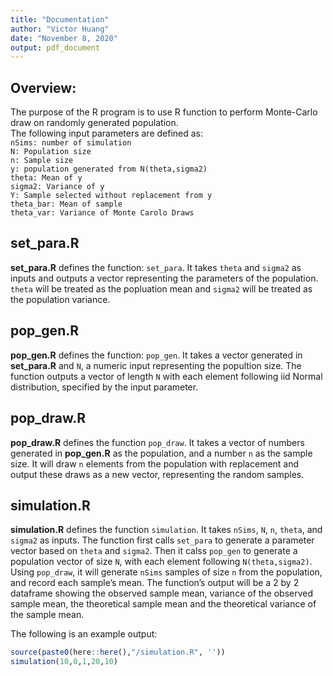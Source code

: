 ```yaml
---
title: "Documentation"
author: "Victor Huang"
date: "November 8, 2020"
output: pdf_document
---
```


## Overview: 
  
The purpose of the R program is to use R function to perform Monte-Carlo draw on randomly generated population.  
The following input parameters are defined as:  
`nSims: number of simulation`  
`N: Population size`  
`n: Sample size`  
`y: population generated from N(theta,sigma2)`  
`theta: Mean of y`  
`sigma2: Variance of y`  
`Y: Sample selected without replacement from y`  
`theta_bar: Mean of sample`  
`theta_var: Variance of Monte Carolo Draws`  
  
## set_para.R
  
**set_para.R** defines the function: `set_para`. It takes `theta` and `sigma2` as inputs and outputs a vector representing the parameters of the population. `theta` will be treated as the popluation mean and `sigma2` will be treated as the population variance.  
  
## pop_gen.R
  
**pop_gen.R** defines the function: `pop_gen`. It takes a vector generated in **set_para.R** and `N`, a numeric input representing the popultion size. The function outputs a vector of length `N` with each element following iid Normal distribution, specified by the input parameter.  
  
## pop_draw.R
  
**pop_draw.R** defines the function `pop_draw`. It takes a vector of numbers generated in **pop_gen.R** as the population, and a number `n` as the sample size. It will draw `n` elements from the population with replacement and output these draws as a new vector, representing the random samples.  
  
## simulation.R
  
**simulation.R** defines the function `simulation`. It takes `nSims`, `N`, `n`, `theta`, and `sigma2` as inputs. The function first calls `set_para` to generate a parameter vector based on `theta` and `sigma2`. Then it calss `pop_gen` to generate a population vector of size `N`, with each element following `N(theta,sigma2)`. Using `pop_draw`, it will generate `nSims` samples of size `n` from the population, and record each sample's mean. The function's output will be a 2 by 2 dataframe showing the observed sample mean, variance of the observed sample mean, the theoretical sample mean and the theoretical variance of the sample mean.  
  
The following is an example output:  
```r
source(paste0(here::here(),"/simulation.R", ''))
simulation(10,0,1,20,10)
```